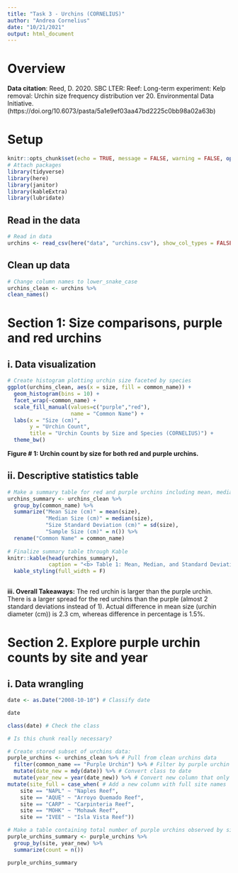 ```yaml
---
title: "Task 3 - Urchins (CORNELIUS)"
author: "Andrea Cornelius"
date: "10/21/2021"
output: html_document
---
```

# Overview

**Data citation**: Reed, D. 2020. SBC LTER: Reef: Long-term experiment: Kelp removal: Urchin size frequency distribution ver 20. Environmental Data Initiative. (https://doi.org/10.6073/pasta/5a1e9ef03aa47bd2225c0bb98a02a63b) 

# Setup
```r
knitr::opts_chunk$set(echo = TRUE, message = FALSE, warning = FALSE, options(digits = 2))
# Attach packages
library(tidyverse)
library(here)
library(janitor)
library(kableExtra)
library(lubridate)
```

## Read in the data
```r
# Read in data
urchins <- read_csv(here("data", "urchins.csv"), show_col_types = FALSE)
```

## Clean up data
```r
# Change column names to lower_snake_case
urchins_clean <- urchins %>%
clean_names()
```

# Section 1: Size comparisons, purple and red urchins

## i. Data visualization
```r
# Create histogram plotting urchin size faceted by species
ggplot(urchins_clean, aes(x = size, fill = common_name)) +
  geom_histogram(bins = 10) +
  facet_wrap(~common_name) +
  scale_fill_manual(values=c("purple","red"), 
                    name = "Common Name") +
  labs(x = "Size (cm)",
       y = "Urchin Count",
       title = "Urchin Counts by Size and Species (CORNELIUS)") +
  theme_bw()
```

**Figure # 1: Urchin count by size for both red and purple urchins.**

## ii. Descriptive statistics table
```r
# Make a summary table for red and purple urchins including mean, median, standard deviation, and sample size; call it out.
urchins_summary <- urchins_clean %>%
  group_by(common_name) %>%
  summarize("Mean Size (cm)" = mean(size),
            "Median Size (cm)" = median(size),
            "Size Standard Deviation (cm)" = sd(size),
            "Sample Size (cm)" = n()) %>%
  rename("Common Name" = common_name) 
  
# Finalize summary table through Kable
knitr::kable(head(urchins_summary),
             caption = "<b> Table 1: Mean, Median, and Standard Deviations for urchin radii of purple and red urchins. <b>") %>%
  kable_styling(full_width = F)
             
```

**iii. Overall Takeaways:** The red urchin is larger than the purple urchin. There is a larger spread for the red urchins than the purple (almost 2 standard deviations instead of 1). Actual difference in mean size (urchin diameter (cm)) is 2.3 cm, whereas difference in percentage is 1.5%.

# Section 2. Explore purple urchin counts by site and year

## i. Data wrangling


```r
date <- as.Date("2008-10-10") # Classify date

date

class(date) # Check the class

# Is this chunk really necessary?
```

```r
# Create stored subset of urchins data:
purple_urchins <- urchins_clean %>% # Pull from clean urchins data
  filter(common_name == "Purple Urchin") %>% # Filter by purple urchin
  mutate(date_new = mdy(date)) %>% # Convert class to date
  mutate(year_new = year(date_new)) %>% # Convert new column that only contains year
mutate(site_full = case_when( # Add a new column with full site names
    site == "NAPL" ~ "Naples Reef",
    site == "AQUE" ~ "Arroyo Quemado Reef", 
    site == "CARP" ~ "Carpinteria Reef", 
    site == "MOHK" ~ "Mohawk Reef", 
    site == "IVEE" ~ "Isla Vista Reef"))
```


```r
# Make a table containing total number of purple urchins observed by site and year
purple_urchins_summary <- purple_urchins %>%
  group_by(site, year_new) %>%
  summarize(count = n())

purple_urchins_summary
```

